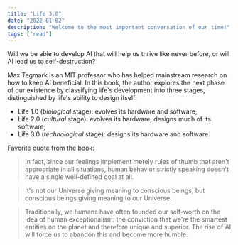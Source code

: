 ```yaml
---
title: "Life 3.0"
date: "2022-01-02"
description: "Welcome to the most important conversation of our time!"
tags: ["read"]
---
```


Will we be able to develop AI that will help us thrive like never before, or will AI lead us to self-destruction?

Max Tegmark is an MIT professor who has helped mainstream research on how to keep AI beneficial.
In this book, the author explores the next phase of our existence by classifying life's development into three stages, distinguished by life's ability to design itself:

- Life 1.0 (_biological_ stage): evolves its hardware and software;
- Life 2.0 (_cultural_ stage): evolves its hardware, designs much of its software;
- Life 3.0 (_technological_ stage): designs its hardware and software.

Favorite quote from the book:

> In fact, since our feelings implement merely rules of thumb that aren't appropriate in all situations, human behavior strictly speaking doesn't have a single well-defined goal at all.

> It's not our Universe giving meaning to conscious beings, but conscious beings giving meaning to our Universe.

> Traditionally, we humans have often founded our self-worth on the idea of human exceptionalism: the conviction that we're the smartest entities on the planet and therefore unique and superior. The rise of AI will force us to abandon this and become more humble.
